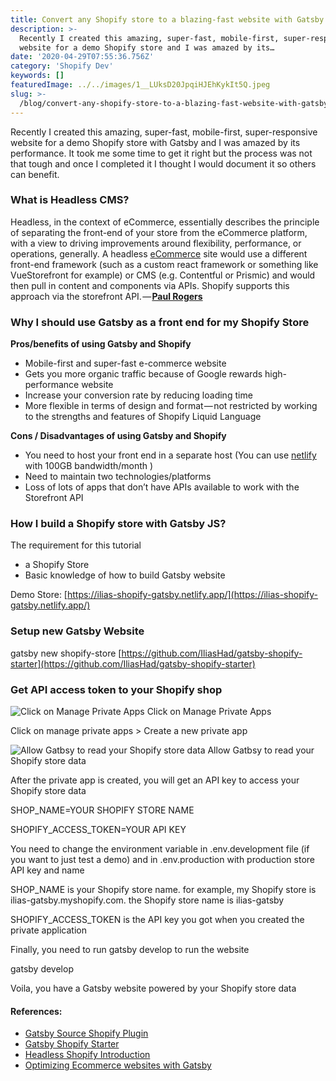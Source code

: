 ```yaml
---
title: Convert any Shopify store to a blazing-fast website with Gatsby JS
description: >-
  Recently I created this amazing, super-fast, mobile-first, super-responsive
  website for a demo Shopify store and I was amazed by its…
date: '2020-04-29T07:55:36.756Z'
category: 'Shopify Dev'
keywords: []
featuredImage: ../../images/1__LUksD20JpqiHJEhKykIt5Q.jpeg 
slug: >-
  /blog/convert-any-shopify-store-to-a-blazing-fast-website-with-gatsby-js
---
```




Recently I created this amazing, super-fast, mobile-first, super-responsive website for a demo Shopify store with Gatsby and I was amazed by its performance. It took me some time to get it right but the process was not that tough and once I completed it I thought I would document it so others can benefit.

### What is Headless CMS?

Headless, in the context of eCommerce, essentially describes the principle of separating the front-end of your store from the eCommerce platform, with a view to driving improvements around flexibility, performance, or operations, generally. A headless [eCommerce](http://GoBeyond.ai) site would use a different front-end framework (such as a custom react framework or something like VueStorefront for example) or CMS (e.g. Contentful or Prismic) and would then pull in content and components via APIs. Shopify supports this approach via the storefront API. — [**Paul Rogers**](https://paulnrogers.com/headless-shopify/)

### Why I should use Gatsby as a front end for my Shopify Store

**Pros/benefits of using Gatsby and Shopify**

*   Mobile-first and super-fast e-commerce website
*   Gets you more organic traffic because of Google rewards high-performance website
*   Increase your conversion rate by reducing loading time
*   More flexible in terms of design and format — not restricted by working to the strengths and features of Shopify Liquid Language

**Cons / Disadvantages of using Gatsby and Shopify**

*   You need to host your front end in a separate host (You can use [netlify](https://www.netlify.com/pricing/) with 100GB bandwidth/month )
*   Need to maintain two technologies/platforms
*   Loss of lots of apps that don’t have APIs available to work with the Storefront API

### How I build a Shopify store with Gatsby JS?

The requirement for this tutorial

*   a Shopify Store
*   Basic knowledge of how to build Gatsby website

Demo Store: [https://ilias-shopify-gatsby.netlify.app/](https://ilias-shopify-gatsby.netlify.app/)

### **Setup new Gatsby Website**

gatsby new shopify-store [https://github.com/IliasHad/gatsby-shopify-starter](https://github.com/IliasHad/gatsby-shopify-starter)

### Get API access token to your Shopify shop

![Click on Manage Private Apps](../../images/1__uQgJg2OojOjN6yOYGJv3gA.png)
Click on Manage Private Apps

Click on manage private apps > Create a new private app

![Allow Gatbsy to read your Shopify store data](../../images/1__ns1SmpdSCLg0kdHy4xn6lg.png)
Allow Gatbsy to read your Shopify store data

After the private app is created, you will get an API key to access your Shopify store data

SHOP\_NAME=YOUR SHOPIFY STORE NAME

SHOPIFY\_ACCESS\_TOKEN=YOUR API KEY

You need to change the environment variable in .env.development file (if you want to just test a demo) and in .env.production with production store API key and name

SHOP\_NAME is your Shopify store name. for example, my Shopify store is ilias-gatsby.myshopify.com. the Shopify store name is ilias-gatsby

SHOPIFY\_ACCESS\_TOKEN is the API key you got when you created the private application

Finally, you need to run gatsby develop to run the website

gatsby develop

Voila, you have a Gatsby website powered by your Shopify store data

#### References:

*   [Gatsby Source Shopify Plugin](https://www.gatsbyjs.org/packages/gatsby-source-shopify/)
*   [Gatsby Shopify Starter](https://github.com/AlexanderProd/gatsby-shopify-starter)
*   [Headless Shopify Introduction](https://paulnrogers.com/headless-shopify/)
*   [Optimizing Ecommerce websites with Gatsby](https://www.youtube.com/watch?v=ZEIyRI2-Fa0)